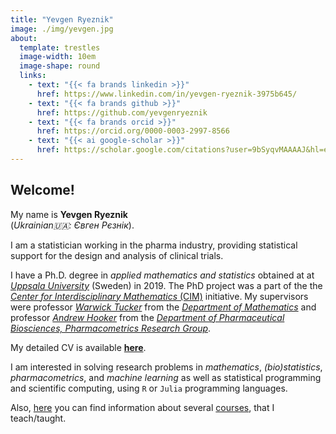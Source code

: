 ```yaml
---
title: "Yevgen Ryeznik"
image: ./img/yevgen.jpg
about:
  template: trestles
  image-width: 10em
  image-shape: round
  links: 
    - text: "{{< fa brands linkedin >}}"
      href: https://www.linkedin.com/in/yevgen-ryeznik-3975b645/
    - text: "{{< fa brands github >}}"
      href: https://github.com/yevgenryeznik
    - text: "{{< fa brands orcid >}}"
      href: https://orcid.org/0000-0003-2997-8566  
    - text: "{{< ai google-scholar >}}"
      href: https://scholar.google.com/citations?user=9bSyqvMAAAAJ&hl=en&oi=ao  
---
```



## Welcome!

My name is **Yevgen Ryeznik**
<br/>(*Ukrainian🇺🇦: Євген Рєзнік*).

I am a statistician working in the pharma industry, providing statistical support 
for the design and analysis of clinical trials.

I have a Ph.D. degree in _applied mathematics and statistics_ obtained at at [*Uppsala University*](https://uu.se/) (Sweden) in 2019. The PhD project was a part of the the [*Center for Interdisciplinary Mathematics* (CIM)](https://www.math.uu.se/research/cim/) initiative. My supervisors were professor [*Warwick Tucker*](https://katalog.uu.se/profile/?id=XX4412) from the [*Department of Mathematics*](https://math.uu.se/) and professor [*Andrew Hooker*](https://katalog.uu.se/profile/?id=N4-631) from the [*Department of Pharmaceutical Biosciences, Pharmacometrics Research Group*](https://katalog.uu.se/organisation/?orgId=FF3:12).

My detailed CV is available [**here**](./cv.html). 

I am interested in solving research problems in _mathematics_, _(bio)statistics_, _pharmacometrics_, and _machine learning_ as well as statistical programming and scientific computing, using `R` or `Julia` programming languages.  

Also, [here](./teaching.html) you can find information about several  [courses](./teaching.html), that I teach/taught.


